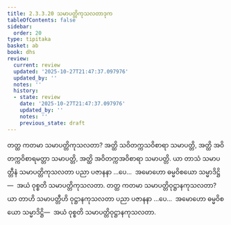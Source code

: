```yaml
---
title: 2.3.3.20 သမာပတ္တိကုသလတာဒုက
tableOfContents: false
sidebar:
  order: 20
type: tipitaka
basket: ab
book: dhs
review:
  current: review
  updated: '2025-10-27T21:47:37.097976'
  updated_by: ''
  notes: ''
  history:
  - state: review
    date: '2025-10-27T21:47:37.097976'
    updated_by: ''
    notes: ''
    previous_state: draft
---
```



<ReviewStatus review={frontmatter.review} showDetails={true} />

<HypothesisAnnotation frontmatter={frontmatter} />

<DynamicBreadcrumb />

<Division number="1338" book="dhs" e="ch" v="29" p="259">

<Paragraph number="2043" book="dhs">
တတ္ထ ကတမာ သမာပတ္တိကုသလတာ? အတ္ထိ သဝိတက္ကသဝိစာရာ သမာပတ္တိ, အတ္ထိ အဝိတက္ကဝိစာရမတ္တာ သမာပတ္တိ, အတ္ထိ အဝိတက္ကအဝိစာရာ သမာပတ္တိ. ယာ တာသံ သမာပတ္တီနံ သမာပတ္တိကုသလတာ ပညာ ပဇာနနာ …ပေ…  အမောဟော ဓမ္မဝိစယော သမ္မာဒိဋ္ဌိ—  အယံ ဝုစ္စတိ သမာပတ္တိကုသလတာ.
</Paragraph>

</Division>
<Division number="1339" book="dhs" e="ch" v="29" p="259">

<Paragraph number="2044" book="dhs">
တတ္ထ ကတမာ သမာပတ္တိဝုဋ္ဌာနကုသလတာ? ယာ တာဟိ သမာပတ္တီဟိ ဝုဋ္ဌာနကုသလတာ ပညာ ပဇာနနာ …ပေ…  အမောဟော ဓမ္မဝိစယော သမ္မာဒိဋ္ဌိ—  အယံ ဝုစ္စတိ သမာပတ္တိဝုဋ္ဌာနကုသလတာ.
</Paragraph>
</Division>